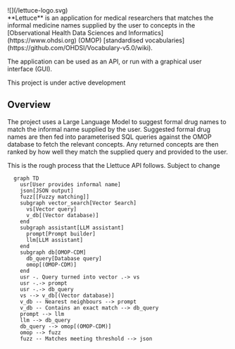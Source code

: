 
<div style={{
          display: "flex",
          justifyContent: "center",
        }}
      >
  ![](/lettuce-logo.svg)
</div>
**Lettuce** is an application for medical researchers that matches the informal medicine names supplied by the user to concepts in the [Observational Health Data Sciences and Informatics](https://www.ohdsi.org) (OMOP) [standardised vocabularies](https://github.com/OHDSI/Vocabulary-v5.0/wiki).

The application can be used as an API, or run with a graphical user interface (GUI).

<Callout type="warning" emoji="⚠️">
   This project is under active development
</Callout>

## Overview
The project uses a Large Language Model to suggest formal drug names to match the informal name supplied by the user. Suggested formal drug names are then fed into parameterised SQL queries against the OMOP database to fetch the relevant concepts. Any returned concepts are then ranked by how well they match the supplied query and provided to the user.

This is the rough process that the Llettuce API follows. Subject to change

```mermaid
  graph TD
    usr[User provides informal name]
    json[JSON output]
    fuzz[[Fuzzy matching]]
    subgraph vector_search[Vector Search]
      vs[Vector query]
      v_db[(Vector database)]
    end
    subgraph assistant[LLM assistant]
      prompt[Prompt builder]
      llm[LLM assistant]
    end
    subgraph db[OMOP-CDM]
      db_query[Database query]
      omop[(OMOP-CDM)]
    end
    usr -. Query turned into vector .-> vs
    usr -.-> prompt
    usr -.-> db_query
    vs --> v_db[(Vector database)]
    v_db -- Nearest neighbours --> prompt
    v_db -- Contains an exact match --> db_query
    prompt --> llm
    llm --> db_query
    db_query --> omop[(OMOP-CDM)]
    omop --> fuzz
    fuzz -- Matches meeting threshold --> json
```
